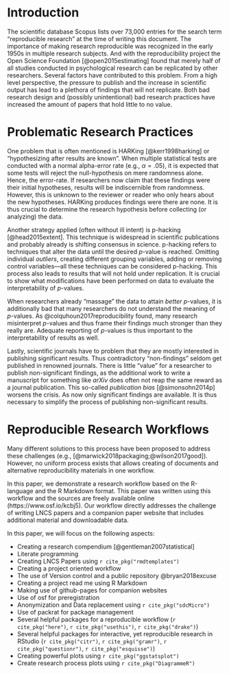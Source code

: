 # Introduction

The scientific database Scopus lists over 73,000 entries for the search term "reproducible research" at the time of writing this document. The importance of making research reproducible was recognized in the early 1950s in multiple research subjects. And with the reproducibility project the Open Science Foundation [@open2015estimating] found that merely half of all studies conducted in psychological research can be replicated by other researchers. 
Several factors have contributed to this problem. From a high level perspective, the pressure to publish and the increase in scientific output has lead to a plethora of findings that will not replicate. Both bad research design and (possibly unintentional) bad research practices have increased the amount of papers that hold little to no value. 

# Problematic Research Practices

One problem that is often mentioned is HARKing [@kerr1998harking] or "hypothesizing after results are known". When multiple statistical tests are conducted with a normal alpha-error rate (e.g., $\alpha = .05$), it is expected that some tests will reject the null-hypothesis on mere randomness alone. Hence, the error-rate. If researchers now claim that these findings were their initial hypotheses, results will be indiscernible from randomness. However, this is unknown to the reviewer or reader who only hears about the new hypotheses. HARKing produces findings were there are none. It is thus crucial to determine the research hypothesis before collecting (or analyzing) the data.

Another strategy applied (often without ill intent) is p-hacking [@head2015extent]. This technique is widespread in scientific publications and probably already is shifting consensus in science. p-hacking refers to techniques that alter the data until the desired *p*-value is reached. Omitting individual *outliers*, creating different grouping variables, adding or removing control variables---all these techniques can be considered p-hacking. This process also leads to results that will not hold under replication. It is crucial to show what modifications have been performed on data to evaluate the interpretability of *p*-values. 

When researchers already "massage" the data to attain *better* *p*-values, it is additionally bad that many researchers do not understand the meaning of *p*-values. As @colquhoun2017reproducibility found, many research misinterpret *p*-values and thus frame their findings much stronger than they really are.
Adequate reporting of *p*-values is thus important to the interpretability of results as well.

Lastly, scientific journals have to problem that they are mostly interested in publishing significant results. Thus contradictory "non-findings" seldom get published in renowned journals. There is little "value" for a researcher to publish non-significant findings, as the additional work to write a manuscript for something like *arXiv* does often not reap the same reward as a journal publication. This so-called *publication bias* [@simonsohn2014p] worsens the crisis. As now only significant findings are available. It is thus necessary to simplify the process of publishing non-significant results.


# Reproducible Research Workflows
Many different solutions to this process have been proposed to address these challenges (e.g., [@marwick2018packaging;@wilson2017good]). However, no uniform process exists that allows creating of documents and alternative reproducibility materials in one workflow. 

In this paper, we demonstrate a research workflow based on the R-language and the R Markdown format. This paper was written using this workflow and the sources are freely available online (https://www.osf.io/kcbj5). Our workflow directly addresses the challenge of writing LNCS papers and a companion paper website that includes additional material and downloadable data.



In this paper, we will focus on the following aspects:

* Creating a research compendium [@gentleman2007statistical]
* Literate programming
* Creating LNCS Papers using `r cite_pkg("rmdtemplates")`
* Creating a project oriented workflow
* The use of Version control and a public repository @bryan2018excuse
* Creating a project read me using R Markdown
* Making use of github-pages for companion websites
* Use of osf for preregistration
* Anonymization and Data replacement using `r cite_pkg("sdcMicro")`
* Use of packrat for package management
* Several helpful packages for a reproducible workflow (`r cite_pkg("here")`, `r cite_pkg("usethis")`, `r cite_pkg("drake")`)
* Several helpful packages for interactive, yet reproducible research in RStudio (`r cite_pkg("citr")`, `r cite_pkg("gramr")`, `r cite_pkg("questionr")`, `r cite_pkg("esquisse")`)
* Creating powerful plots using `r cite_pkg("ggstatsplot")`
* Create research process plots using `r cite_pkg("DiagrammeR")`



